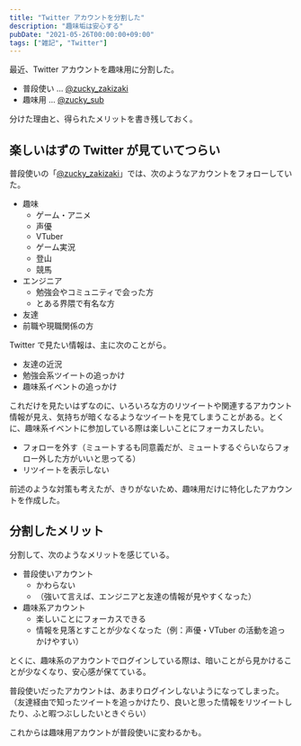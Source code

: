```yaml
---
title: "Twitter アカウントを分割した"
description: "趣味垢は安心する"
pubDate: "2021-05-26T00:00:00+09:00"
tags: ["雑記", "Twitter"]
---
```



最近、Twitter アカウントを趣味用に分割した。

- 普段使い ... [@zucky_zakizaki](https://twitter.com/zucky_zakizaki)
- 趣味用 ... [@zucky_sub](https://twitter.com/zucky_sub)

分けた理由と、得られたメリットを書き残しておく。

## 楽しいはずの Twitter が見ていてつらい

普段使いの「[@zucky_zakizaki](https://twitter.com/zucky_zakizaki)」では、次のようなアカウントをフォローしていた。

- 趣味
  - ゲーム・アニメ
  - 声優
  - VTuber
  - ゲーム実況
  - 登山
  - 競馬
- エンジニア
  - 勉強会やコミュニティで会った方
  - とある界隈で有名な方
- 友達
- 前職や現職関係の方

Twitter で見たい情報は、主に次のことがら。

- 友達の近況
- 勉強会系ツイートの追っかけ
- 趣味系イベントの追っかけ

これだけを見たいはずなのに、いろいろな方のリツイートや関連するアカウント情報が見え、気持ちが暗くなるようなツイートを見てしまうことがある。とくに、趣味系イベントに参加している際は楽しいことにフォーカスしたい。

- フォローを外す（ミュートするも同意義だが、ミュートするぐらいならフォロー外した方がいいと思ってる）
- リツイートを表示しない

前述のような対策も考えたが、きりがないため、趣味用だけに特化したアカウントを作成した。

## 分割したメリット

分割して、次のようなメリットを感じている。

- 普段使いアカウント
  - かわらない
  - （強いて言えば、エンジニアと友達の情報が見やすくなった）
- 趣味系アカウント
  - 楽しいことにフォーカスできる
  - 情報を見落とすことが少なくなった（例：声優・VTuber の活動を追っかけやすい）

とくに、趣味系のアカウントでログインしている際は、暗いことがら見かけることが少なくなり、安心感が保てている。

普段使いだったアカウントは、あまりログインしないようになってしまった。（友達経由で知ったツイートを追っかけたり、良いと思った情報をリツイートしたり、ふと暇つぶししたいときぐらい）

これからは趣味用アカウントが普段使いに変わるかも。
